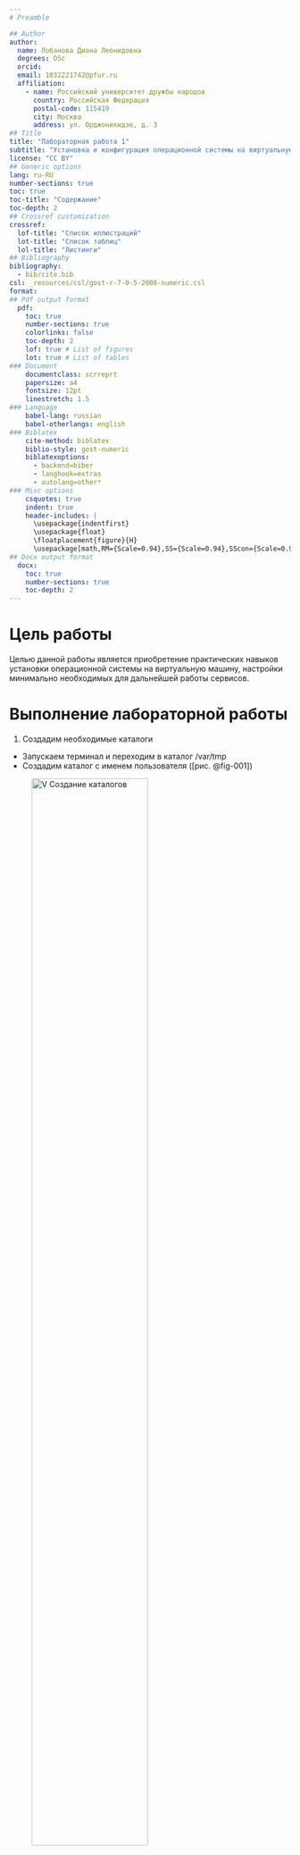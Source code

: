 ```yaml
---
# Preamble

## Author
author:
  name: Лобанова Диана Леонидовна
  degrees: DSc
  orcid: 
  email: 1032221742@pfur.ru
  affiliation:
    - name: Российский университет дружбы народов
      country: Российская Федерация
      postal-code: 115419
      city: Москва
      address: ул. Орджоникидзе, д. 3
## Title
title: "Лабораторная работа 1"
subtitle: "Установка и конфигурация операционной системы на виртуальную машину"
license: "CC BY"
## Generic options
lang: ru-RU
number-sections: true
toc: true
toc-title: "Содержание"
toc-depth: 2
## Crossref customization
crossref:
  lof-title: "Список иллюстраций"
  lot-title: "Список таблиц"
  lol-title: "Листинги"
## Bibliography
bibliography:
  - bib/cite.bib
csl: _resources/csl/gost-r-7-0-5-2008-numeric.csl
format:
## Pdf output format
  pdf:
    toc: true
    number-sections: true
    colorlinks: false
    toc-depth: 2
    lof: true # List of figures
    lot: true # List of tables
### Document
    documentclass: scrreprt
    papersize: a4
    fontsize: 12pt
    linestretch: 1.5
### Language
    babel-lang: russian
    babel-otherlangs: english
### Biblatex
    cite-method: biblatex
    biblio-style: gost-numeric
    biblatexoptions:
      - backend=biber
      - langhook=extras
      - autolang=other*
### Misc options
    csquotes: true
    indent: true
    header-includes: |
      \usepackage{indentfirst}
      \usepackage{float}
      \floatplacement{figure}{H}
      \usepackage[math,RM={Scale=0.94},SS={Scale=0.94},SScon={Scale=0.94},TT={Scale=MatchLowercase,FakeStretch=0.9},DefaultFeatures={Ligatures=Common}]{plex-otf}
## Docx output format
  docx:
    toc: true
    number-sections: true
    toc-depth: 2
---
```



# Цель работы

Целью данной работы является приобретение практических навыков установки операционной системы на виртуальную машину, настройки минимально необходимых для дальнейшей работы сервисов.


# Выполнение лабораторной работы

1. Создадим необходимые каталоги

- Запускаем терминал и переходим в каталог /var/tmp
- Создадим каталог с именем пользователя  ([рис. @fig-001])

![V Создание каталогов](image/katalogi.png){#fig-001 width=70%}


2. Изменения в графическом интерфейсе

-В меню выберем "Файл", "Настройки"
-Далее "Общие", поле "Папка для машин по умолчанию"
-Установим новое значение /var/tmp/dllobanova
-Нажмаем ОК ([рис. @fig-002])

![V Графический интерфейс](image/graf_inter.png){#fig-002 width=70%}


3. Командная строка

- Зададим отображение информации о настройках VirtualBox на английском.
Поэтому следует задать кодировку для отображения свойств VirtualBox:
vboxmanage setproperty language C

- Установим папку для виртуальных машине в /var/tmp/имя_пользователя:
vboxmanage setproperty machinefolder /var/tmp/$(id -un)

- Поверим, что папка виртуальных машин по умолчанию изменена:
vboxmanage list systemproperties | grep "Default machine folder:"

- Следующая команда выдаст только каталог:
vboxmanage list systemproperties | grep "Default machine folder:" | cut -d":" -f2 | tr -d ' ' ([рис. @fig-003])

![V Командная строка](image/komand_str.png){#fig-003 width=70%}


4. Установочный образ

Перенесите установочный образ в папку /var/tmp/имя_пользователя/iso:

mkdir -p "$(vboxmanage list systemproperties | grep 'Default machine folder:' | cut -d':' -f2 | tr -d ' ')/iso"
mv Fedora-Sway-Live-x86_64-39-1.5.iso "$(vboxmanage list systemproperties | grep 'Default machine folder:' | cut -d':' -f2 | tr -d ' ')/iso" ([рис. @fig-004])

![V Установочный образ](image/ustanov_obr.png){#fig-004 width=70%}


5. Настройка хост-клавиши

- Графический интерфейс
-- В меню выберем "Файл", "Настройки".
-- Выберем "Ввод", вкладка "Виртуальная машина"
-- Выберем cочетание клавиш в строке "Хост-комбинация"
-- Нажмаем новое сочетание клавиш
-- Нажмаем ОК ([рис. @fig-005])

![V Графическая настройка хост-клавиши](image/graf_host.png){#fig-005 width=70%}

- Командная строка
-- Проверьте текущую комбинацию для хост-клавиши:
VBoxManage getextradata global GUI/Input/HostKeyCombination
-- Установите нужную клавишу:
VBoxManage setextradata global GUI/Input/HostKeyCombination 65383 ([рис. @fig-006])

![V Настройка хост-клавиши в командной строке](image/komand_host.png){#fig-006 width=70%}


6. Создание виртуальной машины

- Для использования графического интерфейса запукаем менеджер виртуальных машин, введя в командной строке: VirtualBox & ([рис. @fig-007])

![V Менеджер виртуальных машин](image/virtualbox.png){#fig-007 width=70%}


- Создадим новую виртуальную машину в командной строке
vboxmanage createvm --name "$(id -un)_os-intro" --ostype Fedora_64 --register ([рис. @fig-008])

![V Новая виртуальная машина](image/new_mashin.png){#fig-008 width=70%}


- Укажем имя виртуальной машины, тип операционной системы — Linux (Fedora), размер основной памяти виртуальной машины — от 2048 МБ. Зададим конфигурацию жёсткого диска — загрузочный, VDI (VirtualBox Disk Image), динамический виртуальный диск. Зададим размер диска — 80 ГБ (или больше), его расположение — в данном случае /var/tmp/имя_пользователя/имя_машины/имя_машины.vdi.
В командной строке:
vboxmanage createhd --filename "$(vboxmanage list systemproperties | grep 'Default machine folder:' | cut -d':' -f2 | tr -d ' ')/$(id -un)_os-intro/$(id -un)_os-intro.vdi" --size 80000 ([рис. @fig-009])

![V Конфигурации виртуальной машины](image/konf_new_mashin.png){#fig-009 width=70%}


- Выберите в VirtualBox Вашей виртуальной машины. Добавьте новый привод оптических дисков и выберите образ.

-- Подключите загрузку с DVD
vboxmanage modifyvm "$(id -un)_os-intro" --boot1 dvd

-- Добавьте IDE-контроллер
vboxmanage storagectl "$(id -un)_os-intro" --name "IDE Controller" --add ide --controller PIIX4

-- Установите созданный вами файл VDI в качестве первого виртуального жесткого диска новой виртуальной машины
vboxmanage storageattach "$(id -un)_os-intro" --storagectl "IDE Controller" --port 0 --device 0 --type hdd --medium "$(vboxmanage list systemproperties | grep 'Default machine folder:' | cut -d':' -f2 | tr -d ' ')/$(id -un)_os-intro/$(id -un)_os-intro.vdi"

-- Подключите к виртуальной машине ISO-файл:
vboxmanage storageattach "$(id -un)_os-intro" --storagectl "IDE Controller" --port 0 --device 1 --type dvddrive --medium "$(vboxmanage list systemproperties | grep 'Default machine folder:' | cut -d':' -f2 | tr -d ' ')/iso/Fedora-Sway-Live-x86_64-39-1.5.iso"


- В качестве графического контроллера поставьте VMSVGA.
vboxmanage modifyvm "$(id -un)_os-intro" --graphicscontroller=vmsvga


- Включите ускорение 3D.
vboxmanage modifyvm "$(id -un)_os-intro" --accelerate-3d=on


- Включите общий буфер обмена и перетаскивание объектов между хостом и гостевой ОС.
vboxmanage modifyvm "$(id -un)_os-intro" --clipboard-mode=bidirectional --drag-and-drop=bidirectional

- Включите поддержку UEFI.
vboxmanage modifyvm "$(id -un)_os-intro" --firmware=efi

- Запускаем виртуальную машину. ([рис. @fig-010])

![V Запустили виртуальную машину](image/start_mashin.png){#fig-010 width=70%}

7. Установка операционной системы

- Запуск приложения для установки системы
-- Загрузите LiveCD.
-- Появится интерфейс начальной конфигурации.
-- Нажмите Enter для создания конфигурации по умолчанию.
-- Нажмите Enter, чтобы выбрать в качестве модификатора клавишу Win (она же клавиша Super).
-- В файле конфигурации эта клавиша будет обозначена как $Mod.
-- Нажмите комбинацию Win+Enter для запуска терминала.
-- В терминале запустите liveinst.
-- Для перехода к раскладке окон с табами нажмите Win+w.  


- Установка системы на диск
-- Выберите язык интерфейса и перейдите к настройкам установки операционной системы.
-- При необходимости скорректируйте часовой пояс, раскладку клавиатуры (рекомендуется в качестве языка по умолчанию указать английский язык).
-- Место установки ОС оставьте без изменения. ([рис. @fig-011])

![V Обзор установки](image/ustanovka.png){#fig-011 width=70%}

-- Установите имя и пароль для Вашего пользователя.([рис. @fig-012])

![V Создание пользователя](image/new_user.png){#fig-012 width=70%}

-- Установите имя и пароль для пользователя root. ([рис. @fig-013])

![V Аккаунт администратора](image/new_adm.png){#fig-013 width=70%}

-- Задайте сетевое имя Вашего компьютера. ([рис. @fig-014])

![V Сеть](image/set.png){#fig-014 width=70%}

-- После завершения установки операционной системы корректно перезапустите виртуальную машину.
-- В VirtualBox оптический диск должен отключиться автоматически, но если это не произошло, то необходимо отключить носитель информации с образом.


# Выводы

В данной лабораторной работе мы установили виртуальную машину, установили и познакомились с операционной системой Fedora, провели минимальные настройки системы.


